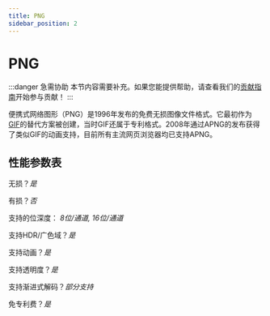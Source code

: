 ```yaml
---
title: PNG
sidebar_position: 2
---
```


# PNG

:::danger 急需协助
本节内容需要补充。如果您能提供帮助，请查看我们的[贡献指南](../contribution-guide.mdx)开始参与贡献！
:::

便携式网络图形（PNG）是1996年发布的免费无损图像文件格式。它最初作为[GIF](./GIF.mdx)的替代方案被创建，当时GIF还属于专利格式。2008年通过APNG的发布获得了类似GIF的动画支持，目前所有主流网页浏览器均已支持APNG。

## 性能参数表

无损？*是*

有损？*否*

支持的位深度：
*8位/通道, 16位/通道*

支持HDR/广色域？*是*

支持动画？*是*

支持透明度？*是*

支持渐进式解码？*部分支持*

免专利费？*是*